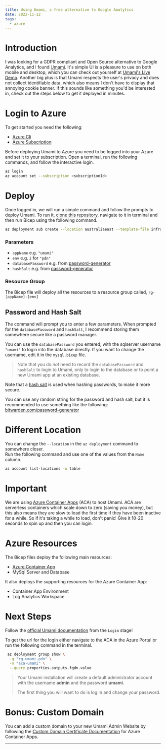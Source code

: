 ```yaml
---
title: Using Umami, a free alternative to Google Analytics
date: 2022-11-12
tags:
  - azure
---
```



# Introduction

I was looking for a GDPR compliant and Open Source alternative to Google Analytics, and I found [Umami](https://umami.is).
It's simple UI is a pleasure to use on both mobile and desktop, which you can check out yourself at [Umami's Live Demo](https://app.umami.is/share/8rmHaheU/umami.is). Another big plus is that Umami respects the user's privacy and does not collect identifiable data, which also means I don't have to display that annoying cookie banner. If this sounds like something you'd be interested in, check out the steps below to get it deployed in minutes.

# Login to Azure

To get started you need the following:

- [Azure Cli](https://learn.microsoft.com/en-us/cli/azure/install-azure-cli)
- [Azure Subscription](https://azure.microsoft.com/en-au/free/)

Before deploying Umami to Azure you need to be logged into your Azure and set it to your subscription.
Open a terminal, run the following commands, and follow the interactive login.

```sh
az login
az account set --subscription <subscriptionId>
```

# Deploy

Once logged in, we will run a simple command and follow the prompts to deploy Umami.
To run it, [clone this repository](https://github.com/tombrereton/umami-azure), navigate to it in terminal and then run Bicep using the following command.

```sh
az deployment sub create --location australiaeast --template-file infra/main.bicep
```

### Parameters

- `appName` e.g. `"umami"`
- `env` e.g. `2` for `"pdn"`
- `databasePassword` e.g. from [password-generator](https://bitwarden.com/password-generator/)
- `hashSalt` e.g. from [password-generator](https://bitwarden.com/password-generator/)

### Resource Group
The Bicep file will deploy all the resources to a resource group called, `rg-[appName]-[env]`

## Password and Hash Salt

The command will prompt you to enter a few parameters.
When prompted for the `databasePassword` and `hashSalt`, I recommend
storing them somewhere secure like a password manager.

You can use the `databasePassword` you entered, with the sqlserver username `"umami"` to login
into the database directly. If you want to change the username, edit it in the
`mysql.bicep` file.

> Note that you do _not_ need to record the `databasePassword` and `hashSalt` to login to Umami, only to login to the database or to point a new Umami app at an existing database.

Note that a [hash salt](https://auth0.com/blog/adding-salt-to-hashing-a-better-way-to-store-passwords/) is used when hashing passwords, to make it more secure.

You can use any random string for the password and hash salt, but it is recommended to use something like the following: [bitwarden.com/password-generator](https://bitwarden.com/password-generator/)

# Different Location

You can change the `--location` in the `az deployment` command to somewhere closer.  
Run the following command and use one of the values from the `Name` column.

```sh
az account list-locations -o table
```

# Important

We are using [Azure Container Apps](https://learn.microsoft.com/en-us/azure/container-apps/overview) (ACA) to host Umami. ACA are serverless containers which scale down to zero (saving you money),
but this also means they are slow to load the first time if they have been inactive for a while. So if it's taking
a while to load, don't panic! Give it 10-20 seconds to spin up and then you can login.

# Azure Resources

The Bicep files deploy the following main resources:

- [Azure Container App](https://learn.microsoft.com/en-us/azure/container-apps/overview)
- MySql Server and Database

It also deploys the supporting resources for the Azure Container App:

- Container App Environment
- Log Analytics Workspace

# Next Steps

Follow the [official Umami documentation](https://umami.is/docs/login) from the `Login` stage!

To get the url for the login either navigate to the ACA in the Azure Portal or run the following
command in the terminal.

```sh
 az deployment group show \
  -g "rg-umami-pdn" \
  -n "aca-umami" \
  --query properties.outputs.fqdn.value
```

> Your Umami installation will create a default administrator account with the username **admin** and the password **umami**.
>
> The first thing you will want to do is log in and change your password.

# Bonus: Custom Domain
You can add a custom domain to your new Umami Admin Website by following the [Custom Domain Certificate Documentation](https://learn.microsoft.com/en-us/azure/container-apps/custom-domains-certificates) for Azure Container Apps.

---

<UtterancesComments />
